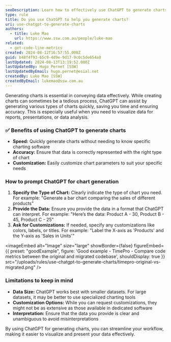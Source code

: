 ```yaml
---
seoDescription: Learn how to effectively use ChatGPT to generate charts for your reports, presentations, and data analysis needs.
type: rule
title: Do you use ChatGPT to help you generate charts?
uri: use-chatgpt-to-generate-charts
authors:
  - title: Luke Mao
    url: https://www.ssw.com.au/people/luke-mao
related:
  - get-code-line-metrics
created: 2024-08-12T16:57:55.000Z
guid: b48f4f93-65c9-4d9e-9d17-9c0c5de654a8
lastUpdated: 2024-08-13T13:19:52.000Z
lastUpdatedBy: Hugo Pernet [SSW]
lastUpdatedByEmail: hugo.pernet@esial.net
createdBy: Luke Mao [SSW]
createdByEmail: lukemao@ssw.com.au
---
```


Generating charts is essential in conveying data effectively. While creating charts can sometimes be a tedious process, ChatGPT can assist by generating various types of charts quickly, saving you time and ensuring accuracy. This is especially useful when you need to visualize data for reports, presentations, or data analysis.
### ✅ Benefits of using ChatGPT to generate charts

* **Speed:** Quickly generate charts without needing to know specific charting software
* **Accuracy:** Ensure that data is correctly represented with the right type of chart
* **Customization:** Easily customize chart parameters to suit your specific needs

### How to prompt ChatGPT for chart generation

1. **Specify the Type of Chart:** Clearly indicate the type of chart you need. For example: "Generate a bar chart comparing the sales of different products"
2. **Provide the Data:** Ensure you provide the data in a format that ChatGPT can interpret. For example: "Here’s the data: Product A - 30, Product B - 45, Product C - 25"
3. **Ask for Customizations:** If needed, specify any customizations like colors, labels, or titles. For example: "Label the X-axis as 'Products' and the Y-axis as 'Sales in Units'"

<imageEmbed
  alt="Image"
  size="large"
  showBorder={false}
  figureEmbed={{
    preset: "goodExample",
    figure: 'Good example - TimePro - Compare code metrics between the original and migrated codebase',
    shouldDisplay: true
  }}
  src="/uploads/rules/use-chatgpt-to-generate-charts/timepro-original-vs-migrated.png"
/>

### Limitations to keep in mind

* **Data Size:** ChatGPT works best with smaller datasets. For large datasets, it may be better to use specialized charting tools
* **Customization Options:** While you can request customizations, they might not be as extensive as those available in dedicated software
* **Interpretation:** Ensure that the data you provide is clear and unambiguous to avoid misinterpretations

By using ChatGPT for generating charts, you can streamline your workflow, making it easier to visualize and present your data effectively.
